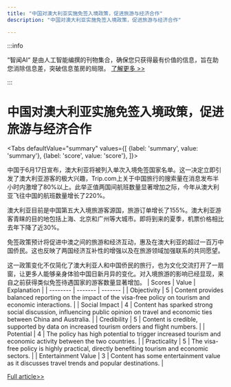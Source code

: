 ```yaml
---
title: "中国对澳大利亚实施免签入境政策，促进旅游与经济合作"
description: "中国对澳大利亚实施免签入境政策，促进旅游与经济合作"

---
```



:::info

“智闻AI“ 是由人工智能编撰的刊物集合，确保您只获得最有价值的信息，旨在助您消除信息差，突破信息茧房的局限。  [了解更多 >>](/)

:::

# 中国对澳大利亚实施免签入境政策，促进旅游与经济合作


<Tabs
	defaultValue="summary"
	values={[
	{label: 'summary', value: 'summary'},
	{label: 'score', value: 'score'},
]}>
<TabItem value="summary">


中国于6月17日宣布，澳大利亚将被列入单次入境免签国家名单。这一决定立即引发了澳大利亚游客的极大兴趣，Trip.com上关于中国旅行的搜索量在消息发布半小时内激增了80%以上。此举正值两国间航班数量显著增加之际，今年从澳大利亚飞往中国的航班数量增长了220%。

澳大利亚目前是中国第五大入境旅游客源国，旅游订单增长了155%。澳大利亚游客青睐的目的地包括上海、北京和广州等大城市。即将到来的夏季，机票价格相比去年下降了近30%。

免签政策预计将促进中澳之间的旅游和经济互动，惠及在澳大利亚的超过一百万中国侨民。这也反映了两国经济互补性的增强以及在旅游领域加强联系的共同愿望。

这一政策变化不仅简化了澳大利亚人和中国侨民的旅行，也为文化交流打开了一扇窗，让更多人能够亲身体验中国日新月异的变化。对入境旅游的影响已经显现，来自之前获得类似免签待遇国家的游客数量显著增加。
</TabItem>
<TabItem value="score">
	| Scores     | Value   | Explanation |
	| -------- | ------- | ------- |
	| Objectivity  | 5    | Content provides balanced reporting on the impact of the visa-free policy on tourism and economic interactions.    |
	| Social Impact | 4     | Content has sparked strong social discussion, influencing public opinion on travel and economic ties between China and Australia.    |
	| Credibility    | 5    | Content is credible, supported by data on increased tourism orders and flight numbers.    |
	| Potential    | 4    | The policy has high potential to trigger increased tourism and economic activity between the two countries.    |
	| Practicality    | 5    | The visa-free policy is highly practical, directly benefiting tourism and economic sectors.    |
	| Entertainment Value    | 3    | Content has some entertainment value as it discusses travel trends and popular destinations.    |
</TabItem>
</Tabs>

[Full article>>](https://www.cnbeta.com.tw/articles/tech/1435031.htm)
